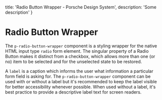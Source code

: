 
  title: 'Radio Button Wrapper - Porsche Design System',
  description: 'Some description'
}

# Radio Button Wrapper <ComponentStatus tagName="p-radio-button-wrapper"></ComponentStatus>

The `p-radio-button-wrapper` component is a styling wrapper for the native HTML input type `radio` form element. The
singular property of a Radio Button makes it distinct from a checkbox, which allows more than one (or no) item to be
selected and for the unselected state to be restored.

A `label` is a caption which informs the user what information a particular form field is asking for. The
`p-radio-button-wrapper` component can be used with or without a label but it's recommended to keep the label visible
for better accessibility whenever possible. When used without a label, it's best practice to provide a descriptive label
text for screen readers.

<Configurator tagName="p-radio-button-wrapper" story={radioButtonWrapperStory} />

